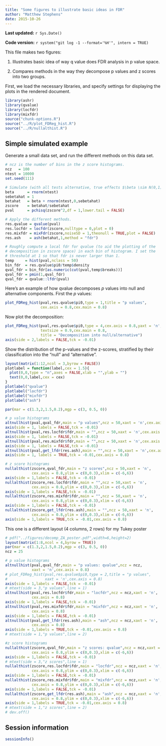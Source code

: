 ```yaml
---
title: "Some figures to illustrate basic ideas in FDR"
author: "Matthew Stephens"
date: 2015-10-26
---
```


**Last updated:** `r Sys.Date()`

**Code version:** `r system("git log -1 --format='%H'", intern = TRUE)`

This file makes two figures:

1. Illustrates basic idea of way q value does FDR analysis in p value space.

2. Compares methods in the way they decompose p values and z scores into
two groups.

First, we load the necessary libraries, and specify settings for
displaying the plots in the rendered document.

```r
library(ashr)
library(qvalue)
library(locfdr)
library(mixfdr)
source("chunk-options.R")
source("../R/plot_FDReg_hist.R")
source("../R/nullalthist.R")
```

## Simple simulated example

Generate a small data set, and run the different methods on this data set.

```r

# ncz is the number of bins in the z score histograms.
ncz   = 100
ntest = 10000
set.seed(111)

# Simulate (with all tests alternative, true effects $\beta \sim N(0,1)$).
beta      = rnorm(ntest)
sebetahat = 1
betahat   = beta + rnorm(ntest,0,sebetahat)
zscore    = betahat/sebetahat
pval      = pchisq(zscore^2,df = 1,lower.tail = FALSE)

# Apply the different methods.
res.qvalue = qvalue(pval)
res.locfdr = locfdr(zscore,nulltype = 0,plot = 0)
res.mixfdr = mixFdr(zscore,noiseSD = 1,theonull = TRUE,plot = FALSE)
res.ash    = ash(betahat,1,method = "fdr")

# Roughly compute a local fdr for qvalue (to aid the plotting of the
# decomposition in zscore space) in each bin of histogram. I set the 
# threshold at 1 so that fdr is never larger than 1.
temp     = hist(pval,nclass = 50)
bin_fdr  = res.qvalue$pi0/temp$density 
qval_fdr = bin_fdr[as.numeric(cut(pval,temp$breaks))]
qval_fdr = pmin(1,qval_fdr)
qval_fdr = qvalue::lfdr(pval)
```

Here's an example of how qvalue decomposes $p$ values into null and alternative components. First the $p$ values:

```r
plot_FDReg_hist(pval,res.qvalue$pi0,type = 1,title = "p values",
                cex.axis = 0.8,cex.main = 0.8)
```

Now plot the decomposition:

```r
plot_FDReg_hist(pval,res.qvalue$pi0,type = 4,cex.axis = 0.8,yaxt = 'n',
                textsize = 0.9,cex.main = 0.8,
                title = "Decomposition into null/alternative")
axis(side = 2,labels = FALSE,tck = -0.01)
```

Show the distribution of the p-values and the z-scores, stratified by their
classification into the "null" and "alternative".

```r
layout(matrix(1:12,ncol = 3,byrow = FALSE))
plotlabel = function(label,cex = 1.5){
  plot(0,0,type = "n",axes = FALSE,xlab = "",ylab = "")
  text(0,0,label,cex = cex)
}
plotlabel("qvalue")
plotlabel("locfdr")
plotlabel("mixfdr")
plotlabel("ash")

par(mar = c(1.3,2,1.5,0.2),mgp = c(3, 0.5, 0))

# p value histograms
altnullhist(pval,qval_fdr,main = "p values",ncz = 50,xaxt = 'n',cex.axis = 0.8)
axis(side = 1, labels = FALSE,tck = -0.01)
altnullhist(pval,res.locfdr$fdr,main = "",ncz = 50,xaxt = 'n',cex.axis = 0.8)
axis(side = 1, labels = FALSE,tck = -0.01)
altnullhist(pval,res.mixfdr$fdr,main = "",ncz = 50,xaxt = 'n',cex.axis = 0.8)
axis(side = 1, labels = FALSE,tck = -0.01)
altnullhist(pval,get_lfdr(res.ash),main = "",ncz = 50,xaxt = 'n',cex.axis = 0.8)
axis(side = 1, labels = TRUE,tck = -0.01,cex.axis = 0.8)

# z score histograms
nullalthist(zscore,qval_fdr,main = "z scores",ncz = 50,xaxt = 'n',
            cex.axis = 0.8,ylim = c(0,0.3),xlim = c(-6,6))
axis(side = 1,labels = FALSE,tck = -0.01)
nullalthist(zscore,res.locfdr$fdr,main = "",ncz = 50,xaxt = 'n',
            cex.axis = 0.8,ylim = c(0,0.3),xlim = c(-6,6))
axis(side = 1,labels = FALSE,tck = -0.01)
nullalthist(zscore,res.mixfdr$fdr,main = "",ncz = 50,xaxt = 'n',
            cex.axis = 0.8,ylim = c(0,0.3),xlim = c(-6,6))
axis(side = 1,labels = FALSE,tck = -0.01)
nullalthist(zscore,get_lfdr(res.ash),main = "",ncz = 50,xaxt = 'n',
            cex.axis = 0.8,ylim = c(0,0.3),xlim = c(-6,6))
axis(side = 1,labels = TRUE,tck = -0.01,cex.axis = 0.8)
```

This one is a different layout (4 columns, 2 rows) for my Tukey poster

```r
# pdf("../figures/decomp_ZA_poster.pdf",width=6,height=2)
layout(matrix(1:8,ncol = 4,byrow = TRUE))
par(mar = c(1.3,2,1.5,0.2),mgp = c(3, 0.5, 0))
ncz = 25

# p value histograms
altnullhist(pval,qval_fdr,main = "p values: qvalue",ncz = ncz,
            xaxt = 'n',cex.axis = 0.8)
# plot_FDReg_hist(pval,res.qvalue$pi0,type = 2,title = "p values", 
#                 xaxt = 'n',cex.axis = 0.8)
axis(side = 1,labels = FALSE,tck = -0.01)
# mtext(side = 3,"p values",line = 1)
altnullhist(pval,res.locfdr$fdr,main = "locfdr",ncz = ncz,xaxt = 'n',
            cex.axis = 0.8)
axis(side = 1,labels = FALSE,tck = -0.01)
altnullhist(pval,res.mixfdr$fdr,main = "mixfdr",ncz = ncz,xaxt = 'n',
            cex.axis = 0.8)
axis(side = 1,labels = FALSE,tck = -0.01)
altnullhist(pval,get_lfdr(res.ash),main = "ash",ncz = ncz,xaxt = 'n',
            cex.axis = 0.8)
axis(side = 1,labels = TRUE,tck = -0.01,cex.axis = 0.8)
# mtext(side = 1,"p values",line = 2)

#z score histograms
nullalthist(zscore,qval_fdr,main = "z scores: qvalue",ncz = ncz,xaxt = 'n',
            cex.axis = 0.8,ylim = c(0,0.3),xlim = c(-6,6))
axis(side = 1,labels = FALSE,tck = -0.01)
# mtext(side = 3,"z scores",line = 1)
nullalthist(zscore,res.locfdr$fdr,main = "locfdr",ncz = ncz,xaxt = 'n',
            cex.axis = 0.8,ylim = c(0,0.3),xlim = c(-6,6))
axis(side = 1,labels = FALSE,tck = -0.01)
nullalthist(zscore,res.mixfdr$fdr,main = "mixfdr",ncz = ncz,xaxt = 'n',
            cex.axis = 0.8,ylim = c(0,0.3),xlim = c(-6,6))
axis(side = 1,labels = FALSE,tck = -0.01)
nullalthist(zscore,get_lfdr(res.ash),main = "ash",ncz = ncz,xaxt = 'n',
            cex.axis = 0.8,ylim = c(0,0.3),xlim = c(-6,6))
axis(side = 1,labels = TRUE,tck = -0.01,cex.axis = 0.8)
# mtext(side = 1,"z scores",line = 2)
# dev.off()
```

## Session information

```r
sessionInfo()
```
